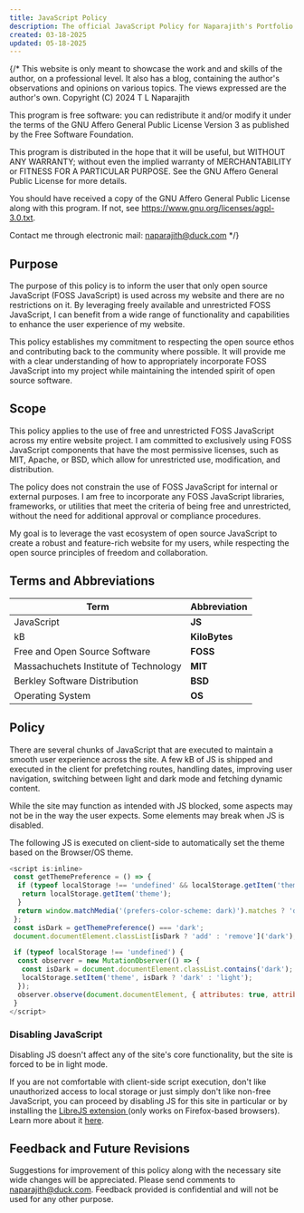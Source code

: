 ```yaml
---
title: JavaScript Policy
description: The official JavaScript Policy for Naparajith's Portfolio
created: 03-18-2025
updated: 05-18-2025
---
```


{/* This website is only meant to showcase the work and and skills of the
author, on a professional level. It also has a blog, containing the author's
observations and opinions on various topics. The views expressed are the
author's own. Copyright (C) 2024 T L Naparajith

This program is free software: you can redistribute it and/or modify it under
the terms of the GNU Affero General Public License Version 3 as published by the
Free Software Foundation.

This program is distributed in the hope that it will be useful, but WITHOUT ANY
WARRANTY; without even the implied warranty of MERCHANTABILITY or FITNESS FOR A
PARTICULAR PURPOSE. See the GNU Affero General Public License for more details.

You should have received a copy of the GNU Affero General Public License along
with this program. If not, see <https://www.gnu.org/licenses/agpl-3.0.txt>.

Contact me through electronic mail: <naparajith@duck.com> */}


## Purpose

The purpose of this policy is to inform the user that only open source
JavaScript (FOSS JavaScript) is used across my website and there are no
restrictions on it. By leveraging freely available and unrestricted FOSS
JavaScript, I can benefit from a wide range of functionality and capabilities to
enhance the user experience of my website.

This policy establishes my commitment to respecting the open source ethos and
contributing back to the community where possible. It will provide me with a
clear understanding of how to appropriately incorporate FOSS JavaScript into my
project while maintaining the intended spirit of open source software.

## Scope

This policy applies to the use of free and unrestricted FOSS JavaScript across
my entire website project. I am committed to exclusively using FOSS JavaScript
components that have the most permissive licenses, such as MIT, Apache, or BSD,
which allow for unrestricted use, modification, and distribution.

The policy does not constrain the use of FOSS JavaScript for internal or
external purposes. I am free to incorporate any FOSS JavaScript libraries,
frameworks, or utilities that meet the criteria of being free and unrestricted,
without the need for additional approval or compliance procedures.

My goal is to leverage the vast ecosystem of open source JavaScript to create a
robust and feature-rich website for my users, while respecting the open source
principles of freedom and collaboration.

## Terms and Abbreviations

| Term                                  | Abbreviation  |
| ------------------------------------- | ------------- |
| JavaScript                            | **JS**        |
| kB                                    | **KiloBytes** |
| Free and Open Source Software         | **FOSS**      |
| Massachuchets Institute of Technology | **MIT**       |
| Berkley Software Distribution         | **BSD**       |
| Operating System                      | **OS**        |

## Policy

There are several chunks of JavaScript that are executed to maintain a smooth
user experience across the site. A few kB of JS is shipped and executed in the
client for prefetching routes, handling dates, improving user navigation,
switching between light and dark mode and fetching dynamic content.

While the site may function as intended with JS blocked, some aspects may not be
in the way the user expects. Some elements may break when JS is disabled.

The following JS is executed on client-side to automatically set the theme based
on the Browser/OS theme.

```js
<script is:inline>
 const getThemePreference = () => {
  if (typeof localStorage !== 'undefined' && localStorage.getItem('theme')) {
   return localStorage.getItem('theme');
  }
  return window.matchMedia('(prefers-color-scheme: dark)').matches ? 'dark' : 'light';
 };
 const isDark = getThemePreference() === 'dark';
 document.documentElement.classList[isDark ? 'add' : 'remove']('dark');

 if (typeof localStorage !== 'undefined') {
  const observer = new MutationObserver(() => {
   const isDark = document.documentElement.classList.contains('dark');
   localStorage.setItem('theme', isDark ? 'dark' : 'light');
  });
  observer.observe(document.documentElement, { attributes: true, attributeFilter: ['class'] });
 }
</script>
```

### Disabling JavaScript

Disabling JS doesn't affect any of the site's core functionality, but the site
is forced to be in light mode.

If you are not comfortable with client-side script execution, don't like
unauthorized access to local storage or just simply don't like non-free
JavaScript, you can proceed by disabling JS for this site in particular or by
installing the <A href="https://addons.mozilla.org/en-US/firefox/addon/librejs/" target="_blank">LibreJS extension
</A> (only works on Firefox-based browsers). Learn more about it <A href="https://www.gnu.org/software/librejs/" target="_blank">here</A>.

## Feedback and Future Revisions

Suggestions for improvement of this policy along with the necessary site wide
changes will be appreciated. Please send comments to
[naparajith@duck.com](mailto:naparajith@duck.com). Feedback provided is
confidential and will not be used for any other purpose.

